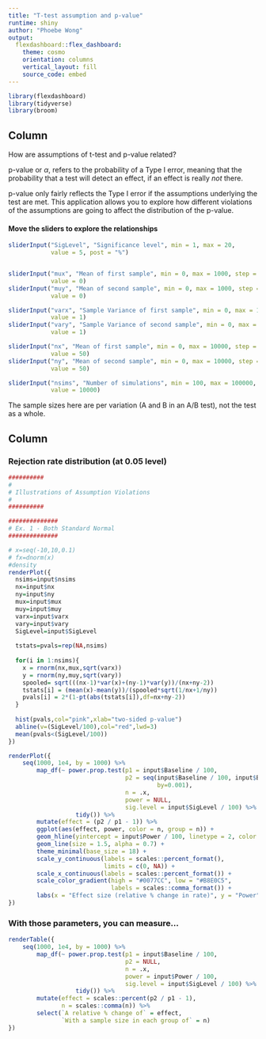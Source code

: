 ```yaml
---
title: "T-test assumption and p-value"
runtime: shiny
author: "Phoebe Wong"
output: 
  flexdashboard::flex_dashboard:
    theme: cosmo
    orientation: columns
    vertical_layout: fill
    source_code: embed
---
```


```r
library(flexdashboard)
library(tidyverse)
library(broom)
```



Column {.sidebar}
-----------------------------------------------------------------------

How are assumptions of t-test and p-value related?

p-value or $\alpha$, refers to the probability of a Type I error, meaning that the probability that a test will detect an effect, if an effect is really *not* there.

p-value only fairly reflects the Type I error if the assumptions underlying the test are met. This application allows you to explore how different violations of the assumptions are going to affect the distribution of the p-value.

#### Move the sliders to explore the relationships

```r
sliderInput("SigLevel", "Significance level", min = 1, max = 20, 
            value = 5, post = "%")


sliderInput("mux", "Mean of first sample", min = 0, max = 1000, step = 10,
            value = 0)
sliderInput("muy", "Mean of second sample", min = 0, max = 1000, step = 10,
            value = 0)

sliderInput("varx", "Sample Variance of first sample", min = 0, max = 100, 
            value = 1)
sliderInput("vary", "Sample Variance of second sample", min = 0, max = 100,
            value = 1)

sliderInput("nx", "Mean of first sample", min = 0, max = 10000, step = 10, 
            value = 50)
sliderInput("ny", "Mean of second sample", min = 0, max = 10000, step = 10, 
            value = 50)

sliderInput("nsims", "Number of simulations", min = 100, max = 100000, step = 100, 
            value = 10000)

```

The sample sizes here are per variation (A and B in an A/B test), not the test as a whole.


Column 
-----------------------------------------------------------------------

### Rejection rate distribution (at 0.05 level) {data-height=800}

```r
##########
#
# Illustrations of Assumption Violations
#
##########

##############
# Ex. 1 - Both Standard Normal
##############

# x=seq(-10,10,0.1)
# fx=dnorm(x)
#density
renderPlot({
  nsims=input$nsims
  nx=input$nx
  ny=input$ny
  mux=input$mux
  muy=input$muy
  varx=input$varx
  vary=input$vary
  SigLevel=input$SigLevel
  
  tstats=pvals=rep(NA,nsims)
  
  for(i in 1:nsims){
    x = rnorm(nx,mux,sqrt(varx))
    y = rnorm(ny,muy,sqrt(vary))
    spooled= sqrt(((nx-1)*var(x)+(ny-1)*var(y))/(nx+ny-2))
    tstats[i] = (mean(x)-mean(y))/(spooled*sqrt(1/nx+1/ny))
    pvals[i] = 2*(1-pt(abs(tstats[i]),df=nx+ny-2))
  }
    
  hist(pvals,col="pink",xlab="two-sided p-value")
  abline(v=(SigLevel/100),col="red",lwd=3)
  mean(pvals<(SigLevel/100))
})
```

```r
renderPlot({
    seq(1000, 1e4, by = 1000) %>%
        map_df(~ power.prop.test(p1 = input$Baseline / 100,
                                 p2 = seq(input$Baseline / 100, input$Baseline * 1.5 / 100, 
                                          by=0.001), 
                                 n = .x, 
                                 power = NULL, 
                                 sig.level = input$SigLevel / 100) %>%
                   tidy()) %>%
        mutate(effect = (p2 / p1 - 1)) %>%
        ggplot(aes(effect, power, color = n, group = n)) + 
        geom_hline(yintercept = input$Power / 100, linetype = 2, color = "gray50", alpha = 0.5, size = 1.5) +
        geom_line(size = 1.5, alpha = 0.7) +
        theme_minimal(base_size = 18) +
        scale_y_continuous(labels = scales::percent_format(),
                           limits = c(0, NA)) +
        scale_x_continuous(labels = scales::percent_format()) +
        scale_color_gradient(high = "#0077CC", low = "#B8E0C5",
                             labels = scales::comma_format()) +
        labs(x = "Effect size (relative % change in rate)", y = "Power", color = "Sample size") 
})
```

### With those parameters, you can measure... {data-height=200}

```r
renderTable({
    seq(1000, 1e4, by = 1000) %>%
        map_df(~ power.prop.test(p1 = input$Baseline / 100,
                                 p2 = NULL, 
                                 n = .x, 
                                 power = input$Power / 100, 
                                 sig.level = input$SigLevel / 100) %>%
                   tidy()) %>%
        mutate(effect = scales::percent(p2 / p1 - 1),
               n = scales::comma(n)) %>% 
        select(`A relative % change of` = effect, 
               `With a sample size in each group of` = n)
})
```

